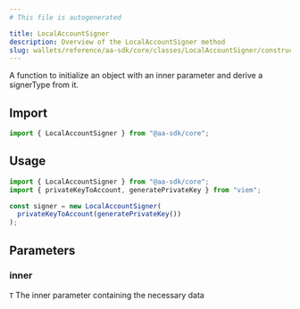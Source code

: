 ```yaml
---
# This file is autogenerated

title: LocalAccountSigner
description: Overview of the LocalAccountSigner method
slug: wallets/reference/aa-sdk/core/classes/LocalAccountSigner/constructor
---
```


A function to initialize an object with an inner parameter and derive a signerType from it.

## Import

```ts
import { LocalAccountSigner } from "@aa-sdk/core";
```

## Usage

```ts
import { LocalAccountSigner } from "@aa-sdk/core";
import { privateKeyToAccount, generatePrivateKey } from "viem";

const signer = new LocalAccountSigner(
  privateKeyToAccount(generatePrivateKey())
);
```

## Parameters

### inner

`T`
The inner parameter containing the necessary data
